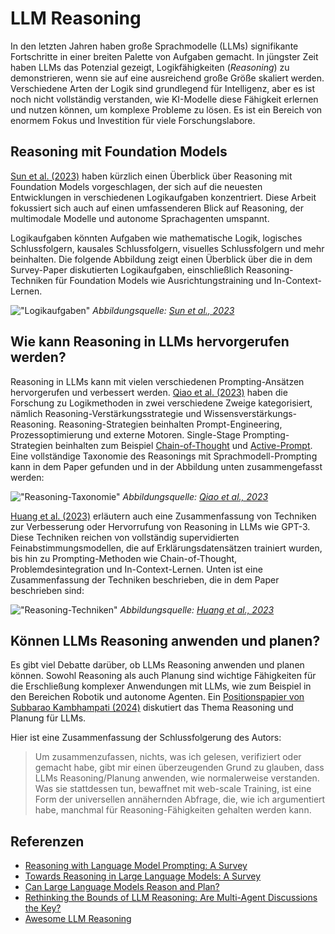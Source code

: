 # LLM Reasoning

In den letzten Jahren haben große Sprachmodelle (LLMs) signifikante Fortschritte in einer breiten Palette von Aufgaben gemacht. In jüngster Zeit haben LLMs das Potenzial gezeigt, Logikfähigkeiten (_Reasoning_) zu demonstrieren, wenn sie auf eine ausreichend große Größe skaliert werden. Verschiedene Arten der Logik sind grundlegend für Intelligenz, aber es ist noch nicht vollständig verstanden, wie KI-Modelle diese Fähigkeit erlernen und nutzen können, um komplexe Probleme zu lösen. Es ist ein Bereich von enormem Fokus und Investition für viele Forschungslabore.

## Reasoning mit Foundation Models
[Sun et al. (2023)](https://arxiv.org/abs/2312.11562) haben kürzlich einen Überblick über Reasoning mit Foundation Models vorgeschlagen, der sich auf die neuesten Entwicklungen in verschiedenen Logikaufgaben konzentriert. Diese Arbeit fokussiert sich auch auf einen umfassenderen Blick auf Reasoning, der multimodale Modelle und autonome Sprachagenten umspannt.

Logikaufgaben könnten Aufgaben wie mathematische Logik, logisches Schlussfolgern, kausales Schlussfolgern, visuelles Schlussfolgern und mehr beinhalten. Die folgende Abbildung zeigt einen Überblick über die in dem Survey-Paper diskutierten Logikaufgaben, einschließlich Reasoning-Techniken für Foundation Models wie Ausrichtungstraining und In-Context-Lernen.

!["Logikaufgaben"](../../img/research/reasoning-tasks.png)
*Abbildungsquelle: [Sun et al., 2023](https://arxiv.org/pdf/2212.09597.pdf)*

## Wie kann Reasoning in LLMs hervorgerufen werden?
Reasoning in LLMs kann mit vielen verschiedenen Prompting-Ansätzen hervorgerufen und verbessert werden. [Qiao et al. (2023)](https://arxiv.org/abs/2212.09597) haben die Forschung zu Logikmethoden in zwei verschiedene Zweige kategorisiert, nämlich Reasoning-Verstärkungsstrategie und Wissensverstärkungs-Reasoning. Reasoning-Strategien beinhalten Prompt-Engineering, Prozessoptimierung und externe Motoren. Single-Stage Prompting-Strategien beinhalten zum Beispiel [Chain-of-Thought](/techniques/cot) und [Active-Prompt](/techniques/activeprompt). Eine vollständige Taxonomie des Reasonings mit Sprachmodell-Prompting kann in dem Paper gefunden und in der Abbildung unten zusammengefasst werden:

!["Reasoning-Taxonomie"](../../img/research/reasoning-taxonomy.png)
*Abbildungsquelle: [Qiao et al., 2023](https://arxiv.org/pdf/2212.09597.pdf)*

[Huang et al. (2023)]() erläutern auch eine Zusammenfassung von Techniken zur Verbesserung oder Hervorrufung von Reasoning in LLMs wie GPT-3. Diese Techniken reichen von vollständig supervidierten Feinabstimmungsmodellen, die auf Erklärungsdatensätzen trainiert wurden, bis hin zu Prompting-Methoden wie Chain-of-Thought, Problemdesintegration und In-Context-Lernen. Unten ist eine Zusammenfassung der Techniken beschrieben, die in dem Paper beschrieben sind:

!["Reasoning-Techniken"](../../img/research/reasoning-techniques.png)
*Abbildungsquelle: [Huang et al., 2023](https://arxiv.org/pdf/2212.10403.pdf)*

## Können LLMs Reasoning anwenden und planen?
Es gibt viel Debatte darüber, ob LLMs Reasoning anwenden und planen können. Sowohl Reasoning als auch Planung sind wichtige Fähigkeiten für die Erschließung komplexer Anwendungen mit LLMs, wie zum Beispiel in den Bereichen Robotik und autonome Agenten. Ein [Positionspapier von Subbarao Kambhampati (2024)](https://arxiv.org/abs/2403.04121) diskutiert das Thema Reasoning und Planung für LLMs.

Hier ist eine Zusammenfassung der Schlussfolgerung des Autors:

>Um zusammenzufassen, nichts, was ich gelesen, verifiziert oder gemacht habe, gibt mir einen überzeugenden Grund zu glauben, dass LLMs Reasoning/Planung anwenden, wie normalerweise verstanden. Was sie stattdessen tun, bewaffnet mit web-scale Training, ist eine Form der universellen annähernden Abfrage, die, wie ich argumentiert habe, manchmal für Reasoning-Fähigkeiten gehalten werden kann.

## Referenzen

- [Reasoning with Language Model Prompting: A Survey](https://arxiv.org/abs/2212.09597)
- [Towards Reasoning in Large Language Models: A Survey](https://arxiv.org/abs/2212.10403)
- [Can Large Language Models Reason and Plan?](https://arxiv.org/abs/2403.04121)
- [Rethinking the Bounds of LLM Reasoning: Are Multi-Agent Discussions the Key?](https://arxiv.org/abs/2402.18272v1)
- [Awesome LLM Reasoning](https://github.com/atfortes/Awesome-LLM-Reasoning)

